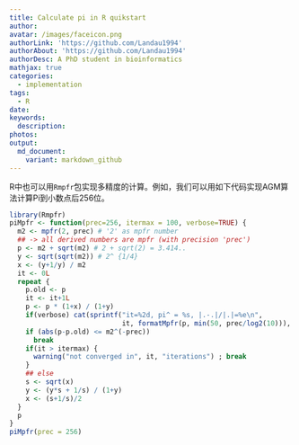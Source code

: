 ```yaml
---
title: Calculate pi in R quikstart 
author:
avatar: /images/faceicon.png
authorLink: 'https://github.com/Landau1994'
authorAbout: 'https://github.com/Landau1994'
authorDesc: A PhD student in bioinformatics
mathjax: true
categories:
  - implementation
tags:
  - R
date:
keywords:
  description:
photos:
output:
  md_document:
    variant: markdown_github
---
```


R中也可以用`Rmpfr`包实现多精度的计算。例如，我们可以用如下代码实现AGM算法计算Pi到小数点后256位。

```r
library(Rmpfr)
piMpfr <- function(prec=256, itermax = 100, verbose=TRUE) {
  m2 <- mpfr(2, prec) # '2' as mpfr number
  ## -> all derived numbers are mpfr (with precision 'prec')
  p <- m2 + sqrt(m2) # 2 + sqrt(2) = 3.414..
  y <- sqrt(sqrt(m2)) # 2^ {1/4}
  x <- (y+1/y) / m2
  it <- 0L
  repeat {
    p.old <- p
    it <- it+1L
    p <- p * (1+x) / (1+y)
    if(verbose) cat(sprintf("it=%2d, pi^ = %s, |.-.|/|.|=%e\n",
                            it, formatMpfr(p, min(50, prec/log2(10))), 1-p.old/p))
    if (abs(p-p.old) <= m2^(-prec))
      break
    if(it > itermax) {
      warning("not converged in", it, "iterations") ; break
    }
    ## else
    s <- sqrt(x)
    y <- (y*s + 1/s) / (1+y)
    x <- (s+1/s)/2
  }
  p
}
piMpfr(prec = 256)
```

